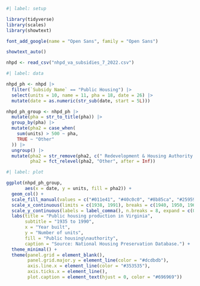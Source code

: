 
```r
#| label: setup

library(tidyverse)
library(scales)
library(showtext)

font_add_google(name = "Open Sans", family = "Open Sans")

showtext_auto()

nhpd <- read_csv("nhpd_va_subsidies_7_2022.csv") 

```

```r
#| label: data

nhpd_ph <- nhpd |> 
  filter(`Subsidy Name` == "Public Housing") |> 
  select(units = 10, name = 11, pha = 18, date = 26) |> 
  mutate(date = as.numeric(str_sub(date, start = 5L)))

nhpd_ph_group <- nhpd_ph |> 
  mutate(pha = str_to_title(pha)) |> 
  group_by(pha) |> 
  mutate(pha2 = case_when(
    sum(units) > 500 ~ pha,
    TRUE ~ "Other"
  )) |> 
  ungroup() |> 
  mutate(pha2 = str_remove(pha2, c(" Redevelopment & Housing Authority| Redevelopment & Housng Authority")),
         pha2 = fct_relevel(pha2, "Other", after = Inf))

```

```r
#| label: plot

ggplot(nhpd_ph_group,
       aes(x = date, y = units, fill = pha2)) +
  geom_col() +
  scale_fill_manual(values = c("#011e41", "#40c0c0", "#8b85ca", "#259591", "#b1005f", "#e0592a", "#9d9d9d")) +
  scale_x_continuous(limits = c(1938, 1991), breaks = c(1940, 1950, 1960, 1970, 1980, 1990)) +
  scale_y_continuous(labels = label_comma(), n.breaks = 8, expand = c(0,0)) +
  labs(title = "Public housing production in Virginia",
       subtitle = "1935 to 1990",
       x = "Year built",
       y = "Number of units",
       fill = "Public housing\nauthority",
       caption = "Source: National Housing Preservation Database.") +
  theme_minimal() +
  theme(panel.grid = element_blank(),
        panel.grid.major.y = element_line(color = "#dcdbdb"),
        axis.line.x = element_line(color = "#353535"),
        axis.ticks.x = element_line(),
        plot.caption = element_text(hjust = 0, color = "#696969"))

```



